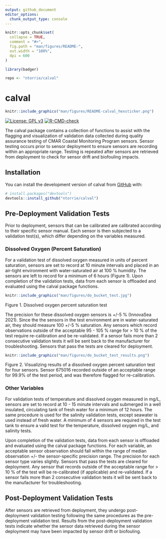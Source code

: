 ```yaml
---
output: github_document
editor_options: 
  chunk_output_type: console
---
```


<!-- README.md is generated from README.Rmd. Please edit that file -->

```r
knitr::opts_chunk$set(
  collapse = TRUE,
  comment = "#>",
  fig.path = "man/figures/README-",
  out.width = "100%",
  dpi = 600
)

library(badger)

repo <- "ntorrie/calval"
```

# calval

```r
knitr::include_graphics("man/figures/README-calval_hexsticker.png")
```


<!-- badges: start -->
[![License: GPL v3](https://img.shields.io/badge/License-GPLv3-blue.svg)](https://www.gnu.org/licenses/gpl-3.0)
[![R-CMD-check](https://github.com/ntorrie/calval/actions/workflows/R-CMD-check.yaml/badge.svg)](https://github.com/ntorrie/calval/actions/workflows/R-CMD-check.yaml)
<!-- badges: end -->

The calval package contains a collection of functions to assist with the flagging and visualization of validation data collected during quality assurance testing of CMAR Coastal Monitoring Program sensors. Sensor testing occurs prior to sensor deployment to ensure sensors are recording within an appropriate range. Testing is repeated after sensors are retrieved from deployment to check for sensor drift and biofouling impacts. 

## Installation

You can install the development version of calval from [GitHub](https://github.com/) with:

``` r
# install.packages("devtools")
devtools::install_github("ntorrie/calval")
```

## Pre-Deployment Validation Tests
Prior to deployment, sensors that can be calibrated are calibrated according to their specific sensor manual. Each sensor is then subjected to a validation test(s), which differ depending on the variables measured.

### Dissolved Oxygen (Percent Saturation)
For a validation test of dissolved oxygen measured in units of percent saturation, sensors are set to record at 10 minute intervals and placed in an air-tight environment with water-saturated air at 100 % humidity. The sensors are left to record for a minimum of 6 hours (Figure 1). Upon completion of the validation tests, data from each sensor is offloaded and evaluated using the calval package functions.

```r
knitr::include_graphics("man/figures/do_bucket_test.jpg")
```
Figure 1. Dissolved oxygen percent saturation test


The precision for these dissolved oxygen sensors is +/-5 % (InnovaSea 2021). Since the the sensors in the test environment are in water-saturated air, they should measure 100 +/-5 % saturation. Any sensors which record observations outside of the acceptable 95 - 105 % range for > 10 % of the test require re-calibration and be re-validated. If a sensor fails more than 2 consecutive validation tests it will be sent back to the manufacturer for troubleshooting. Sensors that pass the tests are cleared for deployment. 


```r
knitr::include_graphics("man/figures/do_bucket_test_results.png")
```
Figure 2. Visualizing results of a dissolved oxygen percent saturation test for four sensors. Sensor 675016 recorded outside of an acceptable range for 99.9% of the test period, and was therefore flagged for re-calibration.

### Other Variables
For validation tests of temperature and dissolved oxygen measured in mg/L, sensors are set to record at 10 - 15 minute intervals and submerged in a well insulated, circulating tank of fresh water for a minimum of 12 hours. The same procedure is used for the salinity validation tests, except seawater is used instead of fresh water. A minimum of 4 sensors are required in the test tank to ensure a valid test for the temperature, dissolved oxygen mg/L, and salinity tests. 

Upon completion of the validation tests, data from each sensor is offloaded and evaluated using the calval package functions. For each variable, an acceptable sensor observation should fall within the range of median observation +/- the sensor-specific precision range. The precision for each sensor type varies slightly. Sensors that pass the tests are cleared for deployment. Any sensor that records outside of the acceptable range for > 10 % of the test will be re-calibrated (if applicable) and re-validated. If a sensor fails more than 2 consecutive validation tests it will be sent back to the manufacturer for troubleshooting.

## Post-Deployment Validation Tests
After sensors are retrieved from deployment, they undergo post-deployment validation testing following the same procedures as the pre-deployment validation test. Results from the post-deployment validation tests indicate whether the sensor data retrieved during the sensor deployment may have been impacted by sensor drift or biofouling.
